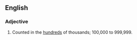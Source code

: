 ==English==

===Adjective===
{{en-adj|-|pos=[[six]]-[[figure]]}}

# {{context|of a numerical amount|chiefly|annual income}} Counted in the [[hundred]]s of thousands; 100,000 to 999,999.